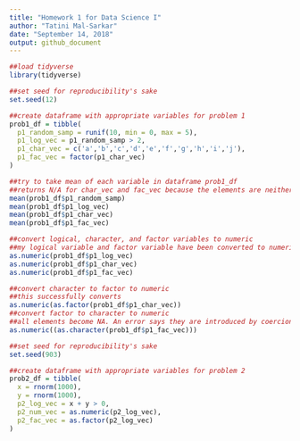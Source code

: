 ```yaml
---
title: "Homework 1 for Data Science I"
author: "Tatini Mal-Sarkar"
date: "September 14, 2018"
output: github_document
---
```


```r
##load tidyverse 
library(tidyverse)
```

```r
##set seed for reproducibility's sake
set.seed(12)

##create dataframe with appropriate variables for problem 1
prob1_df = tibble(
  p1_random_samp = runif(10, min = 0, max = 5),
  p1_log_vec = p1_random_samp > 2,
  p1_char_vec = c('a','b','c','d','e','f','g','h','i','j'),
  p1_fac_vec = factor(p1_char_vec)
)

##try to take mean of each variable in dataframe prob1_df
##returns N/A for char_vec and fac_vec because the elements are neither numerical nor logical
mean(prob1_df$p1_random_samp)
mean(prob1_df$p1_log_vec)
mean(prob1_df$p1_char_vec)
mean(prob1_df$p1_fac_vec)
```

```r
##convert logical, character, and factor variables to numeric
##my logical variable and factor variable have been converted to numeric, but an error tells me N/A forced by coercion for my character variable
as.numeric(prob1_df$p1_log_vec)
as.numeric(prob1_df$p1_char_vec)
as.numeric(prob1_df$p1_fac_vec)
```

```r
##convert character to factor to numeric
##this successfully converts
as.numeric(as.factor(prob1_df$p1_char_vec))
##convert factor to character to numeric
##all elements become NA. An error says they are introduced by coercion.
as.numeric((as.character(prob1_df$p1_fac_vec)))
```

```r
##set seed for reproducibility's sake
set.seed(903)

##create dataframe with appropriate variables for problem 2
prob2_df = tibble(
  x = rnorm(1000),
  y = rnorm(1000),
  p2_log_vec = x + y > 0,
  p2_num_vec = as.numeric(p2_log_vec),
  p2_fac_vec = as.factor(p2_log_vec)
)
```

